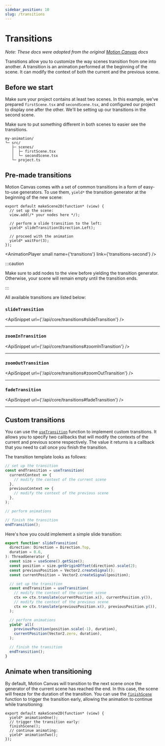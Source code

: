 ```yaml
---
sidebar_position: 10
slug: /transitions
---
```



# Transitions

*Note: These docs were adopted from the original [Motion Canvas](https://motioncanvas.io/docs/) docs*

Transitions allow you to customize the way scenes transition from one into
another. A transition is an animation performed at the beginning of the scene.
It can modify the context of both the current and the previous scene.

## Before we start

<div className='row'>
  <div className='col'>

Make sure your project contains at least two scenes. In this example, we've
prepared `firstScene.tsx` and `secondScene.tsx`, and configured our project to
display one after the other. We'll be setting up our transitions in the second
scene.

Make sure to put something different in both scenes to easier see the
transitions.

  </div>
  <div className='col'>

```
my-animation/
└─ src/
   ├─ scenes/
   │  ├─ firstScene.tsx
   │  └─ secondScene.tsx
   └─ project.ts
```

  </div>
</div>

## Pre-made transitions

Motion Canvas comes with a set of common transitions in a form of easy-to-use
generators. To use them, `yield*` the transition generator at the beginning of
the new scene:

```tsx title="src/scenes/secondScene.tsx"
export default makeScene2D(function* (view) {
  // set up the scene:
  view.add(/* your nodes here */);

  // perform a slide transition to the left:
  yield* slideTransition(Direction.Left);

  // proceed with the animation
  yield* waitFor(3);
});
```

<AnimationPlayer small name={'transitions'} link={'transitions-second'} />

:::caution

Make sure to add nodes to the view before yielding the transition generator.
Otherwise, your scene will remain empty until the transition ends.

:::

All available transitions are listed below:

### `slideTransition`

<ApiSnippet url={'/api/core/transitions#slideTransition'} />
<hr />

### `zoomInTransition`

<ApiSnippet url={'/api/core/transitions#zoomInTransition'} />
<hr />

### `zoomOutTransition`

<ApiSnippet url={'/api/core/transitions#zoomOutTransition'} />
<hr />

### `fadeTransition`

<ApiSnippet url={'/api/core/transitions#fadeTransition'} />
<hr />

## Custom transitions

You can use the [`useTransition`](/api/core/transitions#useTransition) function
to implement custom transitions. It allows you to specify two callbacks that
will modify the contexts of the current and previous scene respectively. The
value it returns is a callback that you need to call once you finish the
transition.

The transition template looks as follows:

```ts
// set up the transition
const endTransition = useTransition(
  currentContext => {
    // modify the context of the current scene
  },
  previousContext => {
    // modify the context of the previous scene
  },
);

// perform animations

// finish the transition
endTransition();
```

Here's how you could implement a simple slide transition:

```ts
export function* slideTransition(
  direction: Direction = Direction.Top,
  duration = 0.6,
): ThreadGenerator {
  const size = useScene().getSize();
  const position = size.getOriginOffset(direction).scale(2);
  const previousPosition = Vector2.createSignal();
  const currentPosition = Vector2.createSignal(position);

  // set up the transition
  const endTransition = useTransition(
    // modify the context of the current scene
    ctx => ctx.translate(currentPosition.x(), currentPosition.y()),
    // modify the context of the previous scene
    ctx => ctx.translate(previousPosition.x(), previousPosition.y()),
  );

  // perform animations
  yield* all(
    previousPosition(position.scale(-1), duration),
    currentPosition(Vector2.zero, duration),
  );

  // finish the transition
  endTransition();
}
```

## Animate when transitioning

By default, Motion Canvas will transition to the next scene once the generator
of the current scene has reached the end. In this case, the scene will freeze
for the duration of the transition. You can use the
[`finishScene`](/api/core/utils#finishScene) function to trigger the transition
early, allowing the animation to continue while transitioning:

```tsx
export default makeScene2D(function* (view) {
  yield* animationOne();
  // trigger the transition early:
  finishScene();
  // continue animating:
  yield* animationTwo();
});
```
